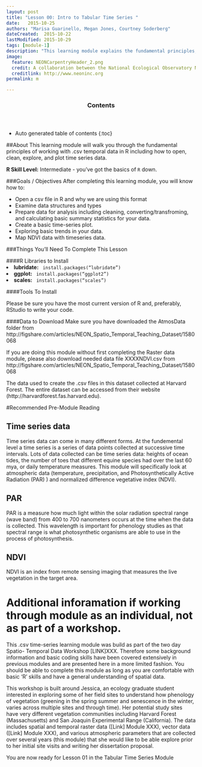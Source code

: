 ```yaml
---
layout: post
title: "Lesson 00: Intro to Tabular Time Series "
date:   2015-10-25
authors: "Marisa Guarinello, Megan Jones, Courtney Soderberg"
dateCreated:  2015-10-22
lastModified: 2015-10-29
tags: [module-1]
description: "This learning module explains the fundamental principles, functions, and metadata that you need to work with tabular (.csv) temporal data in R."
image:
  feature: NEONCarpentryHeader_2.png
  credit: A collaboration between the National Ecological Observatory Network (NEON) and Data Carpentry
  creditlink: http://www.neoninc.org
permalink: m

---
```

<section id="table-of-contents" class="toc">
  <header>
    <h3>Contents</h3>
  </header>
<div id="drawer" markdown="1">
*  Auto generated table of contents
{:toc}
</div>
</section><!-- /#table-of-contents -->


##About
This learning module will walk you through the fundamental principles of working 
with .csv temporal data in R including how to open, clean, explore, and plot 
time series data. 

**R Skill Level:** Intermediate - you've got the basics of `R` down.

###Goals / Objectives
After completing this learning module, you will know how to:

* Open a csv file in R and why we are using this format
* Examine data structures and types
* Prepare data for analysis including cleaning, converting/transfroming, and
calculating basic summary statistics for your data.
* Create a basic time-series plot. 
* Exploring basic trends in your data.
* Map NDVI data with timeseries data.

###Things You'll Need To Complete This Lesson

####R Libraries to Install
<li><strong>lubridate:</strong> <code> install.packages("lubridate")</code></li>
<li><strong>ggplot:</strong> <code> install.packages("ggplot2")</code></li>
<li><strong>scales:</strong> <code> install.packages("scales")</code></li>


####Tools To Install

Please be sure you have the most current version of R and, preferably,
RStudio to write your code.

####Data to Download
Make sure you have downloaded the AtmosData folder from
http://figshare.com/articles/NEON_Spatio_Temporal_Teaching_Dataset/1580068

If you are doing this module without first completing the Raster data module, 
please also download  needed data file XXXXNDVI.csv from 
http://figshare.com/articles/NEON_Spatio_Temporal_Teaching_Dataset/1580068

The data used to create the .csv files in this dataset collected at Harvard 
Forest.  The entire dataset can be accessed from their website 
(http://harvardforest.fas.harvard.edu).

#Recommended Pre-Module Reading

## Time series data
Time series data can come in many different forms.  At the fundemental level a 
time series is a series of data points collected at successive time intervals. 
Lots of data collected can be time series data: heights of ocean tides, the 
number of toes that different equine species had over the last 60 mya, or daily 
temperature measures.  This module will specifically look at atmospheric data 
(temperature, precipitation, and Photosynthetically Active Radiation (PAR) ) and
normalized difference vegetative index (NDVI). 
 
## PAR
PAR is a measure how much light within the solar radiation spectral range 
(wave band) from 400 to 700 nanometers occurs at the time when the data is 
collected.  This wavelength is important for phenology studies as that spectral
range is what photosynthetic organisms are able to use in the process of 
photosynthesis.

## NDVI
NDVI is an index from remote sensing imaging that measures the live vegetation 
in the target area. 


# Additional inforamation if working through module as an individual, not as part of a workshop. 
This .csv time-series learning module was build as part of the two day Spatio-
Temporal Data Workshop [LINK]XXX. Therefore some background information and 
basic coding skills have been covered extensively in previous modules and are
presented here in a more limited fashion. You should be able to complete this 
module as long as you are comfortable with basic 'R' skills and have a general
understanding of spatial data.   

This workshop is built around Jessica, an ecology graduate student interested in
exploring some of her field sites to understand how phenology of vegetation 
(greening in the spring summer and senescence in the winter, varies across 
multiple sites and through time). Her potential study sites have very different 
vegetation communities including Harvard Forest (Massachusetts) and San Joaquin 
Experimental Range (California). The data includes spatial and temporal raster 
data ([Link] Module XXX), vector data ([Link] Module XXX), and various 
atmospheric parameters that are collected over several years (this module) that 
she would like to be able explore prior to her initial site visits and writing 
her dissertation proposal. 

 

You are now ready for Lesson 01 in the Tabular Time Series Module

